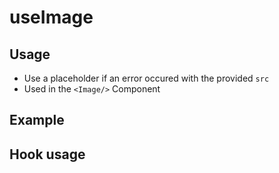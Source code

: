 
<Meta />

# useImage

## Usage

- Use a placeholder if an error occured with the provided `src`
- Used in the `<Image/>` Component

## Example

<Canvas of={useImageStories.Example} />

## Hook usage

```jsx
const src = "";
const alt = "alternative text";
const placeholder = "/assets/themes/ode-bootstrap/images/image-placeholder.png";
const { imgSrc, onError } = useImage({ src, placeholder });

return <img alt={alt} onError={onError} src={imgSrc} />;
```
